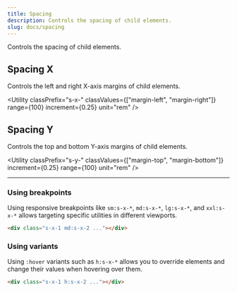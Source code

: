 ```yaml
---
title: Spacing
description: Controls the spacing of child elements.
slug: docs/spacing
---
```


Controls the spacing of child elements.

## Spacing X

Controls the left and right X-axis margins of child elements.

<Utility
  classPrefix="s-x-"
  classValues={["margin-left", "margin-right"]}
  range={100}
  increment={0.25}
  unit="rem"
/>

## Spacing Y

Controls the top and bottom Y-axis margins of child elements.

<Utility
  classPrefix="s-y-"
  classValues={["margin-top", "margin-bottom"]}
  increment={0.25}
  range={100}
  unit="rem"
/>

---

### Using breakpoints

Using responsive breakpoints like `sm:s-x-*`, `md:s-x-*`, `lg:s-x-*`, and `xxl:s-x-*` allows targeting specific utilities in different viewports.

```html "md:s-x-2"
<div class="s-x-1 md:s-x-2 ..."></div>
```

### Using variants

Using `:hover` variants such as `h:s-x-*` allows you to override elements and change their values when hovering over them.

```html "h:s-x-2"
<div class="s-x-1 h:s-x-2 ..."></div>
```
